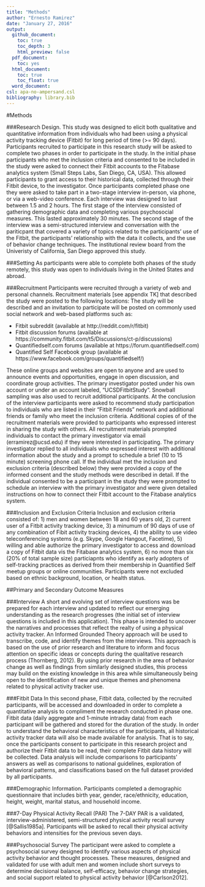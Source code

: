 ```yaml
---
title: "Methods"
author: "Ernesto Ramirez"
date: "January 27, 2016"
output:
  github_document:
    toc: true
    toc_depth: 3
    html_preview: false
  pdf_document:
    toc: yes
  html_document:
    toc: true
    toc_float: true
  word_document:
csl: apa-no-ampersand.csl
bibliography: library.bib
---
```

#Methods


###Research Design.
This study was designed to elicit both qualitative and quantitative information from individuals who had been using a physical activity tracking device (Fitbit) for long period of time (>= 90 days). Participants recruited to participate in this research study will be asked to complete two phases in order to participate in the study. In the initial phase participants who met the inclusion criteria and consented to be included in the study were asked to connect their Fitbit accounts to the Fitabase analytics system (Small Steps Labs, San Diego, CA, USA). This allowed participants to grant access to their historical data, collected through their Fitbit device, to the investigator. Once participants completed phase one they were asked to take part in a two-stage interview in-person, via phone, or via a web-video conference. Each interview was designed to last between 1.5 and 2 hours. The first stage of the interview consisted of gathering demographic data and completing various psychosocial measures. This lasted approximately 30 minutes. The second stage of the interview was a semi-structured interview and conversation with the pariticpant that covered a variety of topics related to the participants’ use of the Fitbit, the participants’ relationship with the data it collects, and the use of behavior change techniques. The institutional review board from the Univeristy of California, San Diego approved this study.

###Setting
As participants were able to complete both phases of the study remotely, this study was open to individuals living in the United States and abroad.

###Recruitment
Participants were recruited through a variety of web and personal channels. Recruitment materials [see appendix TK] that described the study were posted to the following locations: The study will be described and an invitation to participate will be posted on commonly used social network and web-based platforms such as:

* Fitbit subreddit (available at http://reddit.com/r/fitbit)
* Fitbit discussion forums (available at https://community.fitbit.com/t5/Discussions/ct-p/discussions)
* Quantifiedself.com forums (available at https://forum.quantifiedself.com)
* Quantified Self Facebook group (available at https://www.facebook.com/groups/quantifiedself/)

These online groups and websites are open to anyone and are used to announce events and opportunities, engage in open discussion, and coordinate group activities. The primary investigator posted under his own account or under an account labeled, "UCSDFitbitStudy". Snowball sampling was also used to recruit additional participants. At the conclusion of the interview participants were asked to recommend study participation to individuals who are listed in their “Fitbit Friends” network and additional friends or family who meet the inclusion criteria. Additional copies of of the recruitment materials were provided to participants who expressed interest in sharing the study with others. All recruitment materials prompted individuals to contact the primary investigator via email (erramirez@ucsd.edu) if they were interested in participating. The primary investigator replied to all individuals who expressed interest with additional information about the study and a prompt to schedule a brief (10 to 15  minute) screening phone call. If the individual met the inclusion and exclusion criteria (described below) they were provided a copy of the informed consent and the study methods were described in detail. If the individual consented to be a participant in the study they were prompted to schedule an interview with the primary investigator and were given detailed instructions on how to connect their Fitbit account to the Fitabase analytics system.

###Inclusion and Exclusion Criteria
Inclusion and exclusion criteria consisted of: 1) men and women between 18 and 60 years old, 2) current user of a Fitbit activity tracking device, 3) a minumum of 90 days of use of any combination of Fibit activity tracking devices, 4) the ability to use video teleconferencing systems (e.g. Skype, Google Hangout, Facetime), 5) willing and able authorize the primary investigator to access and download a copy of Fitbit data vis the Fitabase analytics system, 6) no more than six (20% of total sample size) particiapnts who identify as early adopters of self-tracking practices as derived from their membership in Quantified Self meetup groups or online communities. Participants were not excluded based on ethnic background, location, or health status.

##Primary and Secondary Outcome Measures


###Interview
A short and evolving set of interview questions was be prepared for each interview and updated to reflect our emerging understanding as the research progresses (the initial set of interview questions is included in this application). This phase is intended to uncover the narratives and processes that reflect the realty of using a physical activity tracker. An Informed Grounded Theory approach will be used to transcribe, code, and identify themes from the interviews. This approach is based on the use of prior research and literature to inform and focus attention on specific ideas or concepts during the qualitative research process (Thornberg, 2012). By using prior research in the area of behavior change as well as findings from similarly designed studies, this process may build on the existing knowledge in this area while simultaneously being open to the identification of new and unique themes and phenomena related to physical activity tracker use.



###Fitbit Data
In this second phase, Fitbit data, collected by the recruited participants, will be accessed and downloaded in order to complete a quantitative analysis to compliment the research conducted in phase one. Fitbit data (daily aggregate and 1-minute intraday data) from each participant will be gathered and stored for the duration of the study. In order to understand the behavioral characteristics of the participants, all historical activity tracker data will also be made available for analysis. That is to say, once the participants consent to participate in this research project and authorize their Fitbit data to be read, their complete Fitbit data history will be collected. Data analysis will include comparisons to participants’ answers as well as comparisons to national guidelines, exploration of behavioral patterns, and classifications based on the full dataset provided by all participants.


###Demographic Information.
Participants completed a demographic questionnaire that includes birth year, gender, race/ethnicity, education, height, weight, marital status, and household income.

###7-Day Physical Activity Recall (PAR)
The 7-DAY PAR is a validated, interview-administered, semi-structured physical activity recall survey [@Sallis1985a]. Participants will be asked to recall their physical activity behaviors and intensities for the previous seven days.

###Psychosocial Survey
The participant were asked to complete a psychosocial survey designed to identify various aspects of physical activity behavior and thought processes. These measures, designed and validated for use with adult men and women include short surveys to determine decisional balance, self-efficacy, behavior change strategies, and social support related to physical activity behavior [@Carlson2012].

